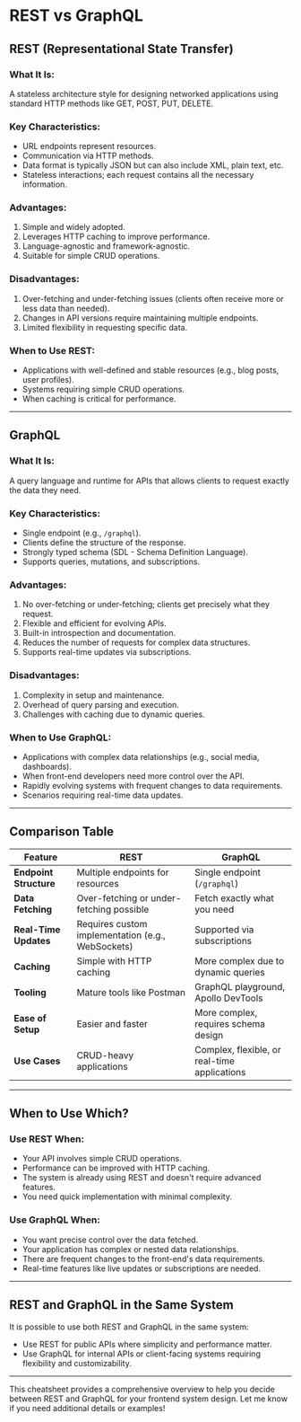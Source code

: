 # REST vs GraphQL

## **REST (Representational State Transfer)**

### **What It Is:**
A stateless architecture style for designing networked applications using standard HTTP methods like GET, POST, PUT, DELETE.

### **Key Characteristics:**
- URL endpoints represent resources.
- Communication via HTTP methods.
- Data format is typically JSON but can also include XML, plain text, etc.
- Stateless interactions; each request contains all the necessary information.

### **Advantages:**
1. Simple and widely adopted.
2. Leverages HTTP caching to improve performance.
3. Language-agnostic and framework-agnostic.
4. Suitable for simple CRUD operations.

### **Disadvantages:**
1. Over-fetching and under-fetching issues (clients often receive more or less data than needed).
2. Changes in API versions require maintaining multiple endpoints.
3. Limited flexibility in requesting specific data.

### **When to Use REST:**
- Applications with well-defined and stable resources (e.g., blog posts, user profiles).
- Systems requiring simple CRUD operations.
- When caching is critical for performance.

---

## **GraphQL**

### **What It Is:**
A query language and runtime for APIs that allows clients to request exactly the data they need.

### **Key Characteristics:**
- Single endpoint (e.g., `/graphql`).
- Clients define the structure of the response.
- Strongly typed schema (SDL - Schema Definition Language).
- Supports queries, mutations, and subscriptions.

### **Advantages:**
1. No over-fetching or under-fetching; clients get precisely what they request.
2. Flexible and efficient for evolving APIs.
3. Built-in introspection and documentation.
4. Reduces the number of requests for complex data structures.
5. Supports real-time updates via subscriptions.

### **Disadvantages:**
1. Complexity in setup and maintenance.
2. Overhead of query parsing and execution.
3. Challenges with caching due to dynamic queries.

### **When to Use GraphQL:**
- Applications with complex data relationships (e.g., social media, dashboards).
- When front-end developers need more control over the API.
- Rapidly evolving systems with frequent changes to data requirements.
- Scenarios requiring real-time data updates.

---

## **Comparison Table**

| **Feature**                | **REST**                                      | **GraphQL**                                   |
|----------------------------|-----------------------------------------------|-----------------------------------------------|
| **Endpoint Structure**     | Multiple endpoints for resources             | Single endpoint (`/graphql`)                 |
| **Data Fetching**          | Over-fetching or under-fetching possible      | Fetch exactly what you need                  |
| **Real-Time Updates**      | Requires custom implementation (e.g., WebSockets) | Supported via subscriptions                  |
| **Caching**                | Simple with HTTP caching                     | More complex due to dynamic queries          |
| **Tooling**                | Mature tools like Postman                    | GraphQL playground, Apollo DevTools          |
| **Ease of Setup**          | Easier and faster                            | More complex, requires schema design         |
| **Use Cases**              | CRUD-heavy applications                      | Complex, flexible, or real-time applications |

---

## **When to Use Which?**

### Use **REST** When:
- Your API involves simple CRUD operations.
- Performance can be improved with HTTP caching.
- The system is already using REST and doesn't require advanced features.
- You need quick implementation with minimal complexity.

### Use **GraphQL** When:
- You want precise control over the data fetched.
- Your application has complex or nested data relationships.
- There are frequent changes to the front-end's data requirements.
- Real-time features like live updates or subscriptions are needed.

---

## **REST and GraphQL in the Same System**
It is possible to use both REST and GraphQL in the same system:
- Use REST for public APIs where simplicity and performance matter.
- Use GraphQL for internal APIs or client-facing systems requiring flexibility and customizability.

---

This cheatsheet provides a comprehensive overview to help you decide between REST and GraphQL for your frontend system design. Let me know if you need additional details or examples!
